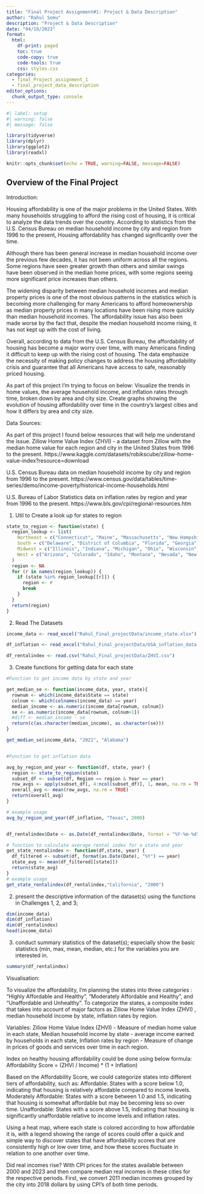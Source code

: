 ```yaml
---
title: "Final Project Assignment#1: Project & Data Description"
author: "Rahul Somu"
description: "Project & Data Description"
date: "04/18/2023"
format:
  html:
    df-print: paged
    toc: true
    code-copy: true
    code-tools: true
    css: styles.css
categories:
  - final_Project_assignment_1
  - final_project_data_description
editor_options: 
  chunk_output_type: console
---
```


```r
#| label: setup
#| warning: false
#| message: false

library(tidyverse)
library(dplyr)
library(ggplot2)
library(readxl)

knitr::opts_chunk$set(echo = TRUE, warning=FALSE, message=FALSE)
```
## Overview of the Final Project {#overview-of-the-final-project}

Introduction:

Housing affordability is one of the major problems in the United States. With many households struggling to afford the rising cost of housing, it is critical to analyze the data trends over the country. According to statistics from the U.S. Census Bureau on median household income by city and region from 1996 to the present, Housing affordability has changed significantly over the time.

Although there has been general increase in median household income over the previous few decades, it has not been uniform across all the regions. Some regions have seen greater growth than others and similar swings have been observed in the median home prices, with some regions seeing more significant price increases than others. 

The widening disparity between median household incomes and median property prices is one of the most obvious patterns in the statistics which is becoming more challenging for many Americans to afford homeownership as median property prices in many locations have been rising more quickly than median household incomes. The affordability issue has also been made worse by the fact that, despite the median household income rising, it has not kept up with the cost of living.

Overall, according to data from the U.S. Census Bureau, the affordability of housing has become a major worry over time, with many Americans finding it difficult to keep up with the rising cost of housing. The data emphasize the necessity of making policy changes to address the housing affordability crisis and guarantee that all Americans have access to safe, reasonably priced housing.

As part of this project I’m trying to focus on below:
Visualize the trends in home values, the average household income, and inflation rates through time, broken down by area and city size.
Create graphs showing the evolution of housing affordability over time in the country's largest cities and how it differs by area and city size.

Data Sources:

As part of this project I found below resources that will help me understand the issue.
Zillow Home Value Index (ZHVI) - a dataset from Zillow with the median home value for each region and city in the United States from 1996 to the present.
https://www.kaggle.com/datasets/robikscube/zillow-home-value-index?resource=download

U.S. Census Bureau data on median household income by city and region from 1996 to the present.
https://www.census.gov/data/tables/time-series/demo/income-poverty/historical-income-households.html

U.S. Bureau of Labor Statistics data on inflation rates by region and year from 1996 to the present.
https://www.bls.gov/cpi/regional-resources.htm


1. Util to Create a look up for states to region

```r

state_to_region <- function(state) {
  region_lookup <- list(
    Northeast = c("Connecticut", "Maine", "Massachusetts", "New Hampshire", "New Jersey", "New York", "Pennsylvania", "Rhode Island", "Vermont"),
    South = c("Delaware", "District of Columbia", "Florida", "Georgia", "Maryland", "North Carolina", "South Carolina", "Virginia", "West Virginia", "Alabama", "Kentucky", "Mississippi", "Tennessee", "Arkansas", "Louisiana", "Oklahoma", "Texas"),
    Midwest = c("Illinois", "Indiana", "Michigan", "Ohio", "Wisconsin", "Iowa", "Kansas", "Minnesota", "Missouri", "Nebraska", "North Dakota", "South Dakota"),
    West = c("Arizona", "Colorado", "Idaho", "Montana", "Nevada", "New Mexico", "Utah", "Wyoming", "Alaska", "California", "Hawaii", "Oregon", "Washington")
  )
  region <- NA
  for (r in names(region_lookup)) {
    if (state %in% region_lookup[[r]]) {
      region <- r
      break
    }
  }
  return(region)
}

```

2. Read The Datasets

```r

income_data <- read_excel("Rahul_Final_projectData/income_state.xlsx")

df_inflation <- read_excel("Rahul_Final_projectData/USA_inflation_data.xlsx")

df_rentalindex <- read.csv("Rahul_Final_projectData/ZHVI.csv")

```

3. Create functions for getting data for each state
```r
#Function to get income data by state and year

get_median_se <- function(income_data, year, state){
  rownum <- which(income_data$State == state)
  colnum <- which(colnames(income_data) == year)
  median_income <- as.numeric(income_data[rownum, colnum])
  se <- as.numeric(income_data[rownum, colnum+1])
  #diff <- median_income - se
  return(c(as.character(median_income), as.character(se)))
}

get_median_se(income_data, "2021", "Alabama")


#Function to get inflation data

avg_by_region_and_year <- function(df, state, year) {
  region <- state_to_region(state)
  subset_df <- subset(df, Region == region & Year == year)
  row_avgs <- apply(subset_df[, 4:ncol(subset_df)], 1, mean, na.rm = TRUE)
  overall_avg <- mean(row_avgs, na.rm = TRUE)
  return(overall_avg)
}

# example usage
avg_by_region_and_year(df_inflation, "Texas", 2000)


df_rentalindex$Date <- as.Date(df_rentalindex$Date, format = "%Y-%m-%d")

# function to calculate average rental index for a state and year
get_state_rentalindex <- function(df,state, year) {
  df_filtered <- subset(df, format(as.Date(Date), "%Y") == year)
  state_avg <- mean(df_filtered[[state]])
  return(state_avg)
}
# example usage
get_state_rentalindex(df_rentalindex,"California", "2000")

```


2.  present the descriptive information of the dataset(s) using the functions in Challenges 1, 2, and 3;

```r
dim(income_data)
dim(df_inflation)
dim(df_rentalindex)
head(income_data)
```

3.  conduct summary statistics of the dataset(s); especially show the basic statistics (min, max, mean, median, etc.) for the variables you are interested in.

```r

summary(df_rentalindex)

```


Visualisation:

To visualize the affordability, I’m planning the states into three categories : "Highly Affordable and Healthy", "Moderately Affordable and Healthy", and "Unaffordable and Unhealthy”. To categorize the states, a composite index that takes into account of major factors as Zillow Home Value Index (ZHVI) , median household income by state, inflation rates by region. 

Variables: Zillow Home Value Index (ZHVI) - Measure of median home value in each state, 
Median household income by state - average income earned by households in each state, 
Inflation rates by region - Measure of change in prices of goods and services over time in each region.

Index on healthy housing affordability could be done using below formula:
Affordability Score = (ZHVI / Income) * (1 + Inflation)

Based on the Affordability Score, we could categorize states into different tiers of affordability, such as:
Affordable: States with a score below 1.0, indicating that housing is relatively affordable compared to income levels.
Moderately Affordable: States with a score between 1.0 and 1.5, indicating that housing is somewhat affordable but may be becoming less so over time.
Unaffordable: States with a score above 1.5, indicating that housing is significantly unaffordable relative to income levels and inflation rates.

Using a heat map, where each state is colored according to how affordable it is, with a legend showing the range of scores could offer a quick and simple way to discover states that have affordability scores that are consistently high or low over time, and how these scores fluctuate in relation to one another over time.

Did real incomes rise?
With CPI prices for the states available between 2000 and 2023 and then compare median real incomes in these cities for the respective periods. First, we convert 2011 median incomes grouped by the city into 2018 dollars by using CPI’s of both time periods.
